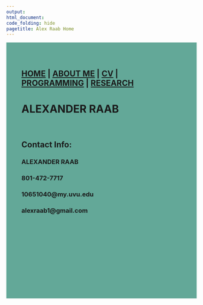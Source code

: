 ---
output: 
html_document:
code_folding: hide
pagetitle: Alex Raab Home
---
<style type="text/css">
.main-container {
  max-width: 1800px;
  margin-left: auto;
  margin-right: auto;
}
</style>

<style>
div.blue { background-color:#63a898; border-radius: 5px; padding: 20px;}
</style>
<div class = "blue">



<style>
div.blue { background-color:#63a898; border-radius: 0px; padding: 20px;}
</style>
<div class = "blue">


## [HOME](http://MurderousPolyhedron.github.io/) | [ABOUT ME](http://MurderousPolyhedron.github.io/About_Me/) | [CV](http://MurderousPolyhedron.github.io/CV/) | [PROGRAMMING](http://MurderousPolyhedron.github.io/Programming/) | [RESEARCH](http://MurderousPolyhedron.github.io/Research/) 

# **ALEXANDER RAAB**


<br>

## **Contact Info:**

### ALEXANDER RAAB<br>
### 801-472-7717<br>
### 10651040@my.uvu.edu<br>
### alexraab1@gmail.com
<br><br><br><br><br><br><br><br><br>

</div>



